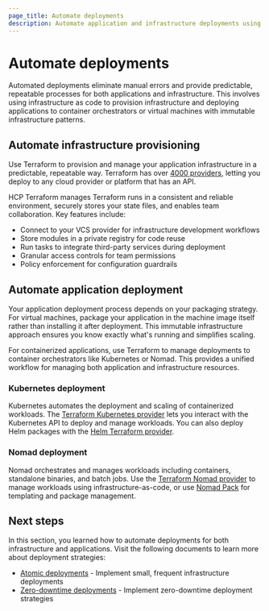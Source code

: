 ```yaml
---
page_title: Automate deployments
description: Automate application and infrastructure deployments using infrastructure as code and container orchestration for predictable, repeatable processes.
---
```


# Automate deployments

Automated deployments eliminate manual errors and provide predictable, repeatable processes for both applications and infrastructure. This involves using infrastructure as code to provision infrastructure and deploying applications to container orchestrators or virtual machines with immutable infrastructure patterns.

## Automate infrastructure provisioning

Use Terraform to provision and manage your application infrastructure in a predictable, repeatable way. Terraform has over [4000 providers](https://registry.terraform.io/browse/providers), letting you deploy to any cloud provider or platform that has an API.

HCP Terraform manages Terraform runs in a consistent and reliable environment, securely stores your state files, and enables team collaboration. Key features include:

- Connect to your VCS provider for infrastructure development workflows
- Store modules in a private registry for code reuse
- Run tasks to integrate third-party services during deployment
- Granular access controls for team permissions
- Policy enforcement for configuration guardrails

## Automate application deployment

Your application deployment process depends on your packaging strategy. For virtual machines, package your application in the machine image itself rather than installing it after deployment. This immutable infrastructure approach ensures you know exactly what's running and simplifies scaling.

For containerized applications, use Terraform to manage deployments to container orchestrators like Kubernetes or Nomad. This provides a unified workflow for managing both application and infrastructure resources.

### Kubernetes deployment

Kubernetes automates the deployment and scaling of containerized workloads. The [Terraform Kubernetes provider](https://registry.terraform.io/providers/hashicorp/kubernetes/latest) lets you interact with the Kubernetes API to deploy and manage workloads. You can also deploy Helm packages with the [Helm Terraform provider](https://registry.terraform.io/providers/hashicorp/helm/latest/docs).

### Nomad deployment

Nomad orchestrates and manages workloads including containers, standalone binaries, and batch jobs. Use the [Terraform Nomad provider](https://registry.terraform.io/providers/hashicorp/nomad/latest) to manage workloads using infrastructure-as-code, or use [Nomad Pack](https://github.com/hashicorp/nomad-pack) for templating and package management.

## Next steps

In this section, you learned how to automate deployments for both infrastructure and applications. Visit the following documents to learn more about deployment strategies:

- [Atomic deployments](/well-architected-framework/define-and-automate-processes/deploy/atomic-deployments) - Implement small, frequent infrastructure deployments
- [Zero-downtime deployments](/well-architected-framework/define-and-automate-processes/deploy/zero-downtime-deployments) - Implement zero-downtime deployment strategies
